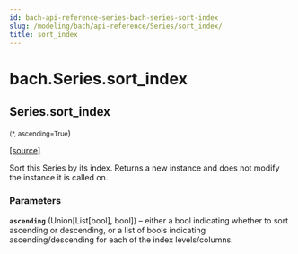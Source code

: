 ```yaml
---
id: bach-api-reference-series-bach-series-sort-index
slug: /modeling/bach/api-reference/Series/sort_index/
title: sort_index
---
```


# bach.Series.sort_index

<div className="method">

## <span className="additional-name">Series.</span><span className="name">sort_index</span>

<small className="parameter-list">(<span className="parameter" id="*">\*</span>, <span className="parameter" id="ascending">ascending=True</span></small>)


&#8203;<span className="view-source">[[source]](https://github.com/objectiv/objectiv-analytics/blob/main/bach/bach/series/series.py)</span>

<div className="content">

Sort this Series by its index.
Returns a new instance and does not modify the instance it is called on.


### Parameters

**`ascending`** (Union[List[bool], bool]) – either a bool indicating whether to sort ascending or descending, or a list of
bools indicating ascending/descending for each of the index levels/columns.



</div>


</div>
